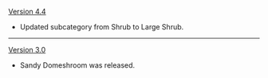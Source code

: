 {{Change History/Header}}
[[Version 4.4]]
* Updated subcategory from Shrub to Large Shrub.
----
[[Version 3.0]]
* Sandy Domeshroom was released.